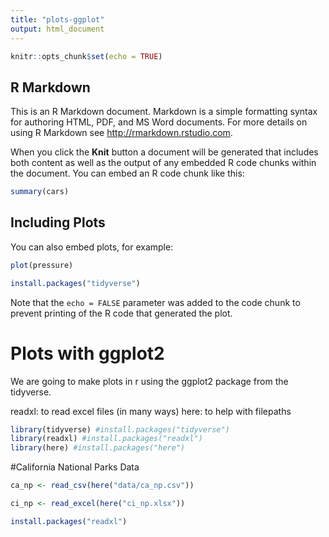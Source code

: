 ```yaml
---
title: "plots-ggplot"
output: html_document
---
```


```r
knitr::opts_chunk$set(echo = TRUE)
```

## R Markdown

This is an R Markdown document. Markdown is a simple formatting syntax for authoring HTML, PDF, and MS Word documents. For more details on using R Markdown see <http://rmarkdown.rstudio.com>.

When you click the **Knit** button a document will be generated that includes both content as well as the output of any embedded R code chunks within the document. You can embed an R code chunk like this:

```r
summary(cars)
```

## Including Plots

You can also embed plots, for example:

```r
plot(pressure)
```

```r
install.packages("tidyverse")
```

Note that the `echo = FALSE` parameter was added to the code chunk to prevent printing of the R code that generated the plot.


# Plots with ggplot2

We are going to make plots in r using the ggplot2 package from the tidyverse.

readxl: to read excel files (in many ways)
here: to help with filepaths

```r
library(tidyverse) #install.packages("tidyverse")
library(readxl) #install.packages("readxl")
library(here) #install.packages("here")
```

#California National Parks Data

```r
ca_np <- read_csv(here("data/ca_np.csv"))

ci_np <- read_excel(here("ci_np.xlsx"))
```
```r
install.packages("readxl")
```

